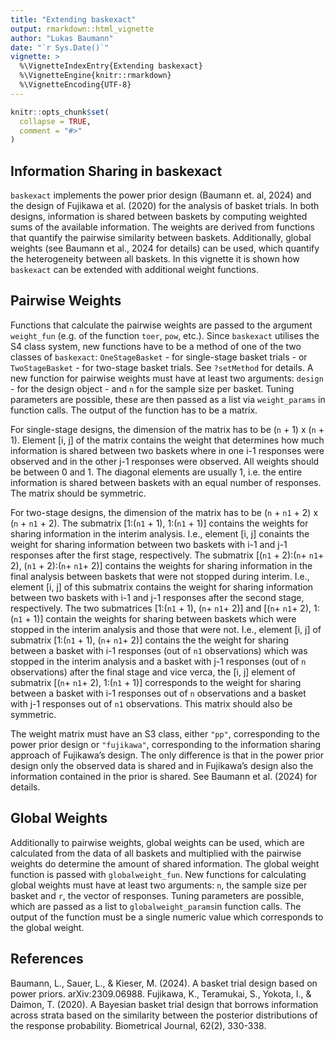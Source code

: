 ```yaml
---
title: "Extending baskexact"
output: rmarkdown::html_vignette
author: "Lukas Baumann"
date: "`r Sys.Date()`"
vignette: >
  %\VignetteIndexEntry{Extending baskexact}
  %\VignetteEngine{knitr::rmarkdown}
  %\VignetteEncoding{UTF-8}
---
```


```r
knitr::opts_chunk$set(
  collapse = TRUE,
  comment = "#>"
)
```

## Information Sharing in baskexact

`baskexact` implements the power prior design (Baumann et. al, 2024) and the design of Fujikawa et al. (2020) for the analysis of basket trials. In both designs, information is shared between baskets by computing weighted sums of the available information. The weights are derived from functions that quantify the pairwise similarity between baskets. Additionally, global weights (see Baumann et al., 2024 for details) can be used, which quantify the heterogeneity between all baskets. In this vignette it is shown how `baskexact` can be extended with additional weight functions.

## Pairwise Weights

Functions that calculate the pairwise weights are passed to the argument `weight_fun` (e.g. of the function `toer`, `pow`, etc.). Since `baskexact` utilises the S4 class system, new functions have to be a method of one of the two classes of `baskexact`: `OneStageBasket` - for single-stage basket trials - or `TwoStageBasket` - for two-stage basket trials. See `?setMethod` for details. A new function for pairwise weights must have at least two arguments: `design` - for the design object - and `n` for the sample size per basket. Tuning parameters are possible, these are then passed as a list via `weight_params` in function calls. The output of the function has to be a matrix.

For single-stage designs, the dimension of the matrix has to be (`n` + 1) x (`n` + 1). Element [i, j] of the matrix contains the weight that determines how much information is shared between two baskets where in one i-1 responses were observed and in the other j-1 responses were observed. All weights should be between 0 and 1. The diagonal elements are usually 1, i.e. the entire information is shared between baskets with an equal number of responses. The matrix should be symmetric.

For two-stage designs, the dimension of the matrix has to be (`n` + `n1` + 2) x (`n` + `n1` + 2). The submatrix [1:(`n1` + 1),  1:(`n1` + 1)] contains the weights for sharing information in the interim analysis. I.e., element [i, j] conaints the weight for sharing information between two baskets with i-1 and j-1 responses after the first stage, respectively. The submatrix [(`n1` + 2):(`n`+ `n1`+ 2), (`n1` + 2):(`n`+ `n1`+ 2)] contains the weights for sharing information in the final analysis between baskets that were not stopped during interim. I.e., element [i, j] of this submatrix contains the weight for sharing information between two baskets with i-1 and j-1 responses after the second stage, respectively. The two submatrices [1:(`n1` + 1), (`n`+ `n1`+ 2)] and [(`n`+ `n1`+ 2), 1:(`n1` + 1)] contain the weights for sharing between baskets which were stopped in the interim analysis and those that were not. I.e., element [i, j] of submatrix [1:(`n1` + 1), (`n`+ `n1`+ 2)] contains the the weight for sharing between a basket with i-1 responses (out of `n1` observations) which was stopped in the interim analysis and a basket with j-1 responses (out of `n` observations) after the final stage and vice verca, the [i, j] element of submatrix [(`n`+ `n1`+ 2), 1:(`n1` + 1)] corresponds to the weight for sharing between a basket with i-1 responses out of `n` observations and a basket with j-1 responses out of `n1` observations. This matrix should also be symmetric.

The weight matrix must have an S3 class, either `"pp"`, corresponding to the power prior design or `"fujikawa"`, corresponding to the information sharing approach of Fujikawa's design. The only difference is that in the power prior design only the observed data is shared and in Fujikawa's design also the information contained in the prior is shared. See Baumann et al. (2024) for details.

## Global Weights

Additionally to pairwise weights, global weights can be used, which are calculated from the data of all baskets and multiplied with the pairwise weights do determine the amount of shared information. The global weight function is passed with `globalweight_fun`. New functions for calculating global weights must have at least two arguments: `n`,  the sample size per basket and `r`, the vector of responses. Tuning parameters are possible, which are passed as a list to `globalweight_params`in function calls. The output of the function must be a single numeric value which corresponds to the global weight.

## References
Baumann, L., Sauer, L., & Kieser, M. (2024). A basket trial design based on power priors. arXiv:2309.06988.
Fujikawa, K., Teramukai, S., Yokota, I., & Daimon, T. (2020). A Bayesian basket trial design that borrows information across strata based on the similarity between the posterior distributions of the response probability. Biometrical Journal, 62(2), 330-338.
